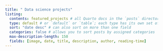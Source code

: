 ```yaml
---
title: " Data science projects"
listing: 
  contents: featured_projects # all Quarto docs in the `posts` directory will be included on your listing page
  type: default # or `default` or `table`; each type has its own set of yaml options to include
  sort: "date desc" # can also sort on more than one field
  categories: false # allows you to sort posts by assigned categories 
  max-description-length: 150
  fields: [image, date, title, description, author, reading-time]
---
```




